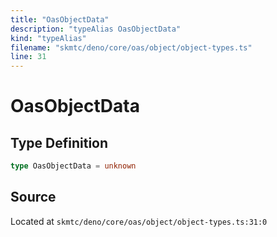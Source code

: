 ```yaml
---
title: "OasObjectData"
description: "typeAlias OasObjectData"
kind: "typeAlias"
filename: "skmtc/deno/core/oas/object/object-types.ts"
line: 31
---
```


# OasObjectData

## Type Definition

```typescript
type OasObjectData = unknown
```

## Source

Located at `skmtc/deno/core/oas/object/object-types.ts:31:0`
